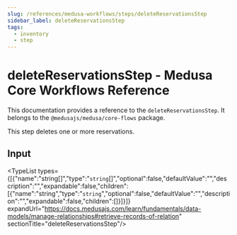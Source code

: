 ```yaml
---
slug: /references/medusa-workflows/steps/deleteReservationsStep
sidebar_label: deleteReservationsStep
tags:
  - inventory
  - step
---
```



# deleteReservationsStep - Medusa Core Workflows Reference

This documentation provides a reference to the `deleteReservationsStep`. It belongs to the `@medusajs/medusa/core-flows` package.

This step deletes one or more reservations.

## Input

<TypeList types={[{"name":"string[]","type":"`string`[]","optional":false,"defaultValue":"","description":"","expandable":false,"children":[{"name":"string","type":"`string`","optional":false,"defaultValue":"","description":"","expandable":false,"children":[]}]}]} expandUrl="https://docs.medusajs.com/learn/fundamentals/data-models/manage-relationships#retrieve-records-of-relation" sectionTitle="deleteReservationsStep"/>
